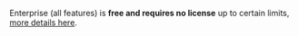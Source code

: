 ---
---
Enterprise (all features) is **free and requires no license** up to certain limits, [more details here](https://docs.defguard.net/enterprise/license#enterprise-is-free-up-to-certain-limits).
